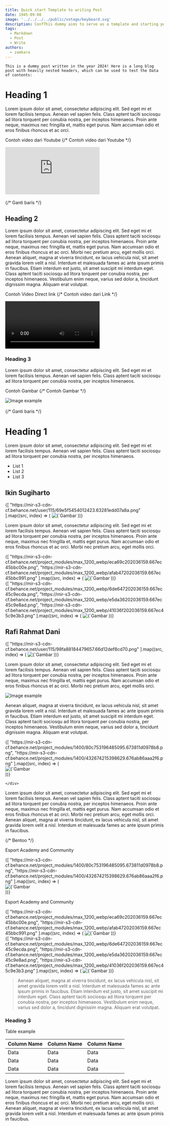 ```yaml
---
title: Quick start Template to writing Post
date: 1945-09-08
image: '../../../../public/votage/keyboard.svg'
description: ConfThis dummy aims to serve as a template and starting point for new users.
tags:
  - Markdown
  - Post
  - Write
authors:
  - zamkara
---
```


<div onContextMenu="return false" draggable="false">

    This is a dummy post written in the year 2024! Here is a long blog post with heavily nested headers, which can be used to test the Data of contents:

# Heading 1

Lorem ipsum dolor sit amet, consectetur adipiscing elit. Sed eget mi et lorem facilisis tempus. Aenean vel sapien felis. Class aptent taciti sociosqu ad litora torquent per conubia nostra, per inceptos himenaeos. Proin ante neque, maximus nec fringilla et, mattis eget purus. Nam accumsan odio et eros finibus rhoncus et ac orci.

Contoh video dari Youtube
{/* Contoh video dari Youtube */}
<div className="border border-foreground/5 py-2 transition-colors bg-primary-foreground/50 backdrop-blur-lg duration-300 ease-in-out hover:bg-foreground/5 rounded-2xl px-2">
      <iframe
        className="w-full h-80 rounded-xl"
        src="https://www.youtube.com/embed/_cMxraX_5RE?autoplay=1"
        title="YouTube video player"
        frameborder="0"
        allow="accelerometer; clipboard-write; encrypted-media; gyroscope; picture-in-picture"
        allowfullscreen
      ></iframe>
</div>

<br>
{/* Ganti baris */}
</br>

## Heading 2

Lorem ipsum dolor sit amet, consectetur adipiscing elit. Sed eget mi et lorem facilisis tempus. Aenean vel sapien felis. Class aptent taciti sociosqu ad litora torquent per conubia nostra, per inceptos himenaeos. Proin ante neque, maximus nec fringilla et, mattis eget purus. Nam accumsan odio et eros finibus rhoncus et ac orci. Morbi nec pretium arcu, eget mollis orci. Aenean aliquet, magna at viverra tincidunt, ex lacus vehicula nisl, sit amet gravida lorem velit a nisl. Interdum et malesuada fames ac ante ipsum primis in faucibus. Etiam interdum est justo, sit amet suscipit mi interdum eget. Class aptent taciti sociosqu ad litora torquent per conubia nostra, per inceptos himenaeos. Vestibulum enim neque, varius sed dolor a, tincidunt dignissim magna. Aliquam erat volutpat.

Contoh Video Direct link
{/* Contoh video dari Link */}
<div onContextMenu="return false" draggable="false">
    <video frameborder controls controlsList="play nofullscreen nodownload noremoteplayback noplaybackrate volume" autoplay allowfullscreen allow loop
    className="
      rounded-2xl border border-foreground/5 py-2 px-2 h-auto w-full transition-colors bg-primary-foreground/50 backdrop-blur-lg duration-300 ease-in-out hover:bg-foreground/5">
      <source
        src="https://archive.org/download/BigBuckBunny_124/Content/big_buck_bunny_720p_surround.mp4"
        type="video/mp4"
        onContextMenu="return false"
        draggable="false"/>
    </video>
</div>

### Heading 3

Lorem ipsum dolor sit amet, consectetur adipiscing elit. Sed eget mi et lorem facilisis tempus. Aenean vel sapien felis. Class aptent taciti sociosqu ad litora torquent per conubia nostra, per inceptos himenaeos.

Contoh Gambar
{/* Contoh Gambar */}
<div className="border border-foreground/5 py-1 transition-colors bg-primary-foreground/50 backdrop-blur-lg duration-300 ease-in-out hover:bg-foreground/5 rounded-2xl px-2">
      <img 
      src="https://peach.blender.org/wp-content/uploads/rodents.png"
      alt="Image example" 
      className="w-full rounded-lg my-1" 
      onContextMenu="return false"
      draggable="false"
      />
</div>

<br>
{/* Ganti baris */}
</br>

# Heading 1

Lorem ipsum dolor sit amet, consectetur adipiscing elit. Sed eget mi et lorem facilisis tempus. Aenean vel sapien felis. Class aptent taciti sociosqu ad litora torquent per conubia nostra, per inceptos himenaeos.
- List 1
- List 2
- List 3

## Ikin Sugiharto

<div style={{ display: 'flex', flexWrap: 'wrap' }} className="gap-1 w-[20%] mt-3">
  {[
    "https://mir-s3-cdn-cf.behance.net/user/115/69e5f5454012423.63281edd07a8a.png"
  ].map((src, index) => (
    <img
      key={index}
      src={src}
      onContextMenu="return false"
      draggable="false"
      className="border bg-foreground/5 border-foreground/5 hover:bg-foreground/10 hover:border-foreground/10 p-1 backdrop-blur-lg -mb-0 mt-0 rounded-full border border-foreground/10 transition-all duration-500"
      alt={`Gambar ${index + 1}`}
    />
  ))}
</div>

Lorem ipsum dolor sit amet, consectetur adipiscing elit. Sed eget mi et lorem facilisis tempus. Aenean vel sapien felis. Class aptent taciti sociosqu ad litora torquent per conubia nostra, per inceptos himenaeos. Proin ante neque, maximus nec fringilla et, mattis eget purus. Nam accumsan odio et eros finibus rhoncus et ac orci. Morbi nec pretium arcu, eget mollis orci. 

<div>
  <div style={{ display: 'flex', flexWrap: 'wrap' }} className="gap-1 w-[100%] mt-3">
  {[
    "https://mir-s3-cdn-cf.behance.net/project_modules/max_1200_webp/eca69c202036159.667ec45bbc00e.png",
    "https://mir-s3-cdn-cf.behance.net/project_modules/max_1200_webp/afab47202036159.667ec45bbc991.png"
  ].map((src, index) => (
    <img
      key={index}
      src={src}
      className="grayscale w-[49%] hover:grayscale-0 border bg-foreground/5 border-foreground/5 hover:bg-foreground/10 hover:border-foreground/10 p-2 backdrop-blur-lg -mb-0 mt-0 hover:rounded-lg border border-foreground/10 border-1 rounded-2xl transition-all duration-500"
      alt={`Gambar ${index + 1}`}
    />
  ))}
  </div>

  <div style={{ display: 'flex', flexWrap: 'wrap' }} className="gap-1 w-[100%] mt-3">
  {[
    "https://mir-s3-cdn-cf.behance.net/project_modules/max_1200_webp/6de647202036159.667ec45c9ecda.png",
    "https://mir-s3-cdn-cf.behance.net/project_modules/max_1200_webp/e5da36202036159.667ec45c9e8ad.png",
    "https://mir-s3-cdn-cf.behance.net/project_modules/max_1200_webp/41036f202036159.667ec45c9e3b3.png"
  ].map((src, index) => (
    <img
      key={index}
      src={src}
      className="grayscale w-[32%] hover:grayscale-0 border bg-foreground/5 border-foreground/5 hover:bg-foreground/10 hover:border-foreground/10 p-2 backdrop-blur-lg -mb-0 mt-0 hover:rounded-lg border border-foreground/10 border-1 rounded-2xl transition-all duration-500"
      alt={`Gambar ${index + 1}`}
    />
  ))}
  </div>
</div>

## Rafi Rahmat Dani

<div style={{ display: 'flex', flexWrap: 'wrap' }} className="gap-1 w-[20%] mt-3">
  {[
    "https://mir-s3-cdn-cf.behance.net/user/115/98fa88184479657.66d12def8cd70.png"
  ].map((src, index) => (
    <img
      key={index}
      src={src}
      onContextMenu="return false"
      draggable="false"
      className="border bg-foreground/5 border-foreground/5 hover:bg-foreground/10 hover:border-foreground/10 p-1 backdrop-blur-lg -mb-0 mt-0 rounded-full border border-foreground/10 transition-all duration-500"
      alt={`Gambar ${index + 1}`}
    />
  ))}
</div>

Lorem ipsum dolor sit amet, consectetur adipiscing elit. Sed eget mi et lorem facilisis tempus. Aenean vel sapien felis. Class aptent taciti sociosqu ad litora torquent per conubia nostra, per inceptos himenaeos. Proin ante neque, maximus nec fringilla et, mattis eget purus. Nam accumsan odio et eros finibus rhoncus et ac orci. Morbi nec pretium arcu, eget mollis orci. 
<div className="border border-foreground/5 py-1 transition-colors bg-primary-foreground/50 backdrop-blur-lg duration-300 ease-in-out hover:bg-foreground/5 rounded-2xl px-2">
      <img 
      src="https://mir-s3-cdn-cf.behance.net/52b72dff0fc0b222387e25c803388e34/31daa9c9-001a-4aab-8b80-7049bfcf2f6b_rwc_0x0x3200x404x3200.png"
      alt="Image example"
      className="w-full rounded-lg my-1" 
      onContextMenu="return false"
      draggable="false"
      />
</div>

Aenean aliquet, magna at viverra tincidunt, ex lacus vehicula nisl, sit amet gravida lorem velit a nisl. Interdum et malesuada fames ac ante ipsum primis in faucibus. Etiam interdum est justo, sit amet suscipit mi interdum eget. Class aptent taciti sociosqu ad litora torquent per conubia nostra, per inceptos himenaeos. Vestibulum enim neque, varius sed dolor a, tincidunt dignissim magna. Aliquam erat volutpat.

<div>
  <div style={{ display: 'flex', flexWrap: 'wrap', flexDirection: 'column' }} className="gap-3 mt-3">
    {[ 
      "https://mir-s3-cdn-cf.behance.net/project_modules/1400/80c753196485095.673811d0978b8.png",
      "https://mir-s3-cdn-cf.behance.net/project_modules/1400/432674215398629.676ab86aaa2f6.png"
    ].map((src, index) => (
      <div key={index}>
        <img
          src={src}
          alt={`Gambar ${index + 1}`}
          onContextMenu="return false"
          draggable="false"
          className="grayscale hover:grayscale-0 border bg-foreground/5 border-foreground/5 hover:bg-foreground/10 hover:border-foreground/10 p-2 backdrop-blur-lg -mb-0 mt-0 hover:rounded-lg border border-foreground/10 border-1 rounded-2xl transition-all duration-500"
        />
      </div>
    ))}

    </div>
</div>

Lorem ipsum dolor sit amet, consectetur adipiscing elit. Sed eget mi et lorem facilisis tempus. Aenean vel sapien felis. Class aptent taciti sociosqu ad litora torquent per conubia nostra, per inceptos himenaeos. Proin ante neque, maximus nec fringilla et, mattis eget purus. Nam accumsan odio et eros finibus rhoncus et ac orci. Morbi nec pretium arcu, eget mollis orci. Aenean aliquet, magna at viverra tincidunt, ex lacus vehicula nisl, sit amet gravida lorem velit a nisl. Interdum et malesuada fames ac ante ipsum primis in faucibus.

  {/* Bentoo */}
  <div className="p-2 bg-foreground">
  <div 
  style={{ width: '100%' }}
  className="text-xl h-auto mb-8 font-serif font-bold bg-blue-800 py-1 text-blue-100 text-center">
    <p>Esport Academy and Community</p>
  </div>

  <div style={{ display: 'flex', flexWrap: 'wrap', flexDirection: 'column' }}>
    {[ 
      "https://mir-s3-cdn-cf.behance.net/project_modules/1400/80c753196485095.673811d0978b8.png",
      "https://mir-s3-cdn-cf.behance.net/project_modules/1400/432674215398629.676ab86aaa2f6.png"
    ].map((src, index) => (
      <div key={index}>
        <img
          src={src}
          alt={`Gambar ${index + 1}`}
          onContextMenu="return false"
          draggable="false"
          className="-mt-8"
        />
      </div>
    ))}
    </div>

  <div 
  style={{ width: '100%' }}
  className="text-xl h-auto -mt-8 font-serif font-bold bg-green-700 py-1 text-green-200 text-center">
    <p>Esport Academy and Community</p>
  </div>

  <div style={{ display: 'flex', flexWrap: 'wrap' }}>
  {[
    "https://mir-s3-cdn-cf.behance.net/project_modules/max_1200_webp/eca69c202036159.667ec45bbc00e.png",
    "https://mir-s3-cdn-cf.behance.net/project_modules/max_1200_webp/afab47202036159.667ec45bbc991.png"
  ].map((src, index) => (
    <img
      key={index}
      src={src}
      alt={`Gambar ${index + 1}`}
      className="w-[50%] my-0"
    />
  ))}
  </div>

  <div style={{ display: 'flex', flexWrap: 'wrap' }}>
  {[
    "https://mir-s3-cdn-cf.behance.net/project_modules/max_1200_webp/6de647202036159.667ec45c9ecda.png",
    "https://mir-s3-cdn-cf.behance.net/project_modules/max_1200_webp/e5da36202036159.667ec45c9e8ad.png",
    "https://mir-s3-cdn-cf.behance.net/project_modules/max_1200_webp/41036f202036159.667ec45c9e3b3.png"
  ].map((src, index) => (
    <img
      key={index}
      src={src}
      alt={`Gambar ${index + 1}`}
      className="my-0 w-[33.33%]"
    />
  ))}
  </div>
  </div>
  

> Aenean aliquet, magna at viverra tincidunt, ex lacus vehicula nisl, sit amet gravida lorem velit a nisl. Interdum et malesuada fames ac ante ipsum primis in faucibus. Etiam interdum est justo, sit amet suscipit mi interdum eget. Class aptent taciti sociosqu ad litora torquent per conubia nostra, per inceptos himenaeos. Vestibulum enim neque, varius sed dolor a, tincidunt dignissim magna. Aliquam erat volutpat.


### Heading 3

Table example

| Column Name | Column Name | Column Name |
-|-|-
| Data | Data | Data |
| Data | Data | Data |
| Data | Data | Data |

Lorem ipsum dolor sit amet, consectetur adipiscing elit. Sed eget mi et lorem facilisis tempus. Aenean vel sapien felis. Class aptent taciti sociosqu ad litora torquent per conubia nostra, per inceptos himenaeos. Proin ante neque, maximus nec fringilla et, mattis eget purus. Nam accumsan odio et eros finibus rhoncus et ac orci. Morbi nec pretium arcu, eget mollis orci. Aenean aliquet, magna at viverra tincidunt, ex lacus vehicula nisl, sit amet gravida lorem velit a nisl. Interdum et malesuada fames ac ante ipsum primis in faucibus. 
</div>